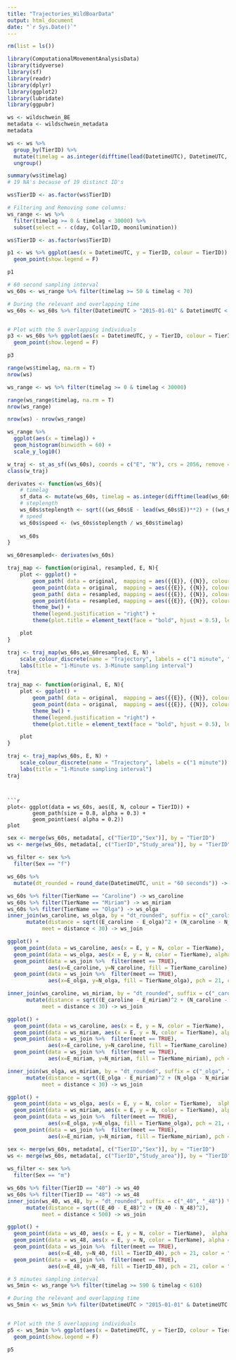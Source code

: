 ```yaml
---
title: "Trajectories_WildBoarData"
output: html_document
date: "`r Sys.Date()`"
---
```


```r
rm(list = ls())
```


```r
library(ComputationalMovementAnalysisData)
library(tidyverse)
library(sf)
library(readr)        
library(dplyr)        
library(ggplot2)      
library(lubridate)
library(ggpubr)
```


```r
ws <- wildschwein_BE
metadata <- wildschwein_metadata
metadata
```


```r
ws <- ws %>% 
  group_by(TierID) %>% 
  mutate(timelag = as.integer(difftime(lead(DatetimeUTC), DatetimeUTC, units = "secs"))) %>% 
  ungroup()

summary(ws$timelag)
# 19 NA's because of 19 distinct ID's
```

```r

ws$TierID <- as.factor(ws$TierID)

# Filtering and Removing some columns:
ws_range <- ws %>% 
  filter(timelag >= 0 & timelag < 30000) %>% 
  subset(select = - c(day, CollarID, moonilumination))
```

```r
ws$TierID <- as.factor(ws$TierID)

p1 <- ws %>% ggplot(aes(x = DatetimeUTC, y = TierID, colour = TierID)) +
  geom_point(show.legend = F)

p1 
```


```r
# 60 second sampling interval
ws_60s <- ws_range %>% filter(timelag >= 50 & timelag < 70)
```

```r
# During the relevant and overlapping time
ws_60s <- ws_60s %>% filter(DatetimeUTC > "2015-01-01" & DatetimeUTC < "2016-01-01")


# Plot with the 5 overlapping individuals
p3 <- ws_60s %>% ggplot(aes(x = DatetimeUTC, y = TierID, colour = TierID)) +
  geom_point(show.legend = F)

p3

```


```r
range(ws$timelag, na.rm = T)
nrow(ws)

ws_range <- ws %>% filter(timelag >= 0 & timelag < 30000) 

range(ws_range$timelag, na.rm = T)
nrow(ws_range)

nrow(ws) - nrow(ws_range)
```


```r
ws_range %>% 
  ggplot(aes(x = timelag)) +
  geom_histogram(binwidth = 60) +
  scale_y_log10()
```
```r
w_traj <- st_as_sf((ws_60s), coords = c("E", "N"), crs = 2056, remove = FALSE)
class(w_traj)
```


```r
derivates <- function(ws_60s){
    # timelag
    sf_data <- mutate(ws_60s, timelag = as.integer(difftime(lead(ws_60s$DatetimeUTC), ws_60s$DatetimeUTC, units = "secs")))
    # steplength
    ws_60s$steplength <- sqrt(((ws_60s$E - lead(ws_60s$E))**2) + ((ws_60s$N - lead(ws_60s$N))**2)) 
    # speed
    ws_60s$speed <- (ws_60s$steplength / ws_60s$timelag)
    
    ws_60s
}
```

```r
ws_60resampled<- derivates(ws_60s)
```


```r
traj_map <- function(original, resampled, E, N){
    plot <- ggplot() + 
        geom_path( data = original,  mapping = aes({{E}}, {{N}}, colour = "cyan"), size = 0.8, alpha = 0.2) +
        geom_point(data = original,  mapping = aes({{E}}, {{N}}, colour = "cyan"), alpha = 0.2) + 
        geom_path( data = resampled, mapping = aes({{E}}, {{N}}, colour = "red"),  size = 1) +
        geom_point(data = resampled, mapping = aes({{E}}, {{N}}, colour = "red"),  size = 1.2) +
        theme_bw() +
        theme(legend.justification = "right") +
        theme(plot.title = element_text(face = "bold", hjust = 0.5), legend.title = element_text(face = "bold", hjust = 0.5))

    plot
}
```

```r
traj <- traj_map(ws_60s,ws_60resampled, E, N) + 
    scale_colour_discrete(name = "Trajectory", labels = c("1 minute", "3 minutes")) +
    labs(title = "1-Minute vs. 3-Minute sampling interval")
traj
```
```r
traj_map <- function(original, E, N){
    plot <- ggplot() + 
        geom_path( data = original,  mapping = aes({{E}}, {{N}}, colour = "cyan"), size = 0.8, alpha = 0.2) +
        geom_point(data = original,  mapping = aes({{E}}, {{N}}, colour = "cyan"), alpha = 0.2) + 
        theme_bw() +
        theme(legend.justification = "right") +
        theme(plot.title = element_text(face = "bold", hjust = 0.5), legend.title = element_text(face = "bold", hjust = 0.5))

    plot
}
```

```r
traj <- traj_map(ws_60s, E, N) + 
    scale_colour_discrete(name = "Trajectory", labels = c("1 minute")) +
    labs(title = "1-Minute sampling interval")
traj
```
```


```r
plot<- ggplot(data = ws_60s, aes(E, N, colour = TierID)) +
        geom_path(size = 0.8, alpha = 0.3) +
        geom_point(aes( alpha = 0.2))
plot
```


```r
sex <- merge(ws_60s, metadata[, c("TierID","Sex")], by = "TierID")
ws <- merge(ws_60s, metadata[, c("TierID","Study_area")], by = "TierID")
  
ws_filter <- sex %>% 
  filter(Sex == "f")
```

```r
ws_60s %>% 
  mutate(dt_rounded = round_date(DatetimeUTC, unit = "60 seconds")) -> ws_60s 
```

```r
ws_60s %>% filter(TierName == "Caroline") -> ws_caroline
ws_60s %>% filter(TierName == "Miriam") -> ws_miriam
ws_60s %>% filter(TierName == "Olga") -> ws_olga
inner_join(ws_caroline, ws_olga, by = "dt_rounded", suffix = c("_caroline", "_olga")) %>% 
      mutate(distance = sqrt((E_caroline - E_olga)^2 + (N_caroline - N_olga)^2),
           meet = distance < 30) -> ws_join
```


```r
ggplot() +
  geom_point(data = ws_caroline, aes(x = E, y = N, color = TierName),  alpha = 0.1, size = 0.5) +
  geom_point(data = ws_olga, aes(x = E, y = N, color = TierName), alpha = 0.1, size = 0.5) +
  geom_point(data = ws_join %>%  filter(meet == TRUE),
             aes(x=E_caroline, y=N_caroline, fill = TierName_caroline), pch = 21, color = "black") +
  geom_point(data = ws_join %>%  filter(meet == TRUE),
             aes(x=E_olga, y=N_olga, fill = TierName_olga), pch = 21, color = "black") #+ theme_void()
```

```r
inner_join(ws_caroline, ws_miriam, by = "dt_rounded", suffix = c("_caroline", "_miriam")) %>% 
      mutate(distance = sqrt((E_caroline - E_miriam)^2 + (N_caroline - N_miriam)^2),
           meet = distance < 30) -> ws_join
```

```r
ggplot() +
  geom_point(data = ws_caroline, aes(x = E, y = N, color = TierName),  alpha = 0.1, size = 0.5) +
  geom_point(data = ws_miriam, aes(x = E, y = N, color = TierName), alpha = 0.1, size = 0.5) +
  geom_point(data = ws_join %>%  filter(meet == TRUE),
             aes(x=E_caroline, y=N_caroline, fill = TierName_caroline), pch = 21, color = "black") +
  geom_point(data = ws_join %>%  filter(meet == TRUE),
             aes(x=E_miriam, y=N_miriam, fill = TierName_miriam), pch = 21, color = "black") #+ theme_void()
```



```r
inner_join(ws_olga, ws_miriam, by = "dt_rounded", suffix = c("_olga", "_miriam")) %>% 
      mutate(distance = sqrt((E_olga - E_miriam)^2 + (N_olga - N_miriam)^2),
           meet = distance < 30) -> ws_join
```

```r
ggplot() +
  geom_point(data = ws_olga, aes(x = E, y = N, color = TierName),  alpha = 0.1, size = 0.5) +
  geom_point(data = ws_miriam, aes(x = E, y = N, color = TierName), alpha = 0.1, size = 0.5) +
  geom_point(data = ws_join %>%  filter(meet == TRUE),
             aes(x=E_olga, y=N_olga, fill = TierName_olga), pch = 21, color = "black") +
  geom_point(data = ws_join %>%  filter(meet == TRUE),
             aes(x=E_miriam, y=N_miriam, fill = TierName_miriam), pch = 21, color = "black") #+ theme_void()
```


```r
sex <- merge(ws_60s, metadata[, c("TierID","Sex")], by = "TierID")
ws <- merge(ws_60s, metadata[, c("TierID","Study_area")], by = "TierID")
  
ws_filter <- sex %>% 
  filter(Sex == "m")
```


```r
ws_60s %>% filter(TierID == "40") -> ws_40
ws_60s %>% filter(TierID == "48") -> ws_48
inner_join(ws_40, ws_48, by = "dt_rounded", suffix = c("_40", "_48")) %>% 
      mutate(distance = sqrt((E_40 - E_48)^2 + (N_40 - N_48)^2),
           meet = distance < 500) -> ws_join
```


```r
ggplot() +
  geom_point(data = ws_40, aes(x = E, y = N, color = TierName),  alpha = 0.1, size = 0.5) +
  geom_point(data = ws_48, aes(x = E, y = N, color = TierName), alpha = 0.1, size = 0.5) +
  geom_point(data = ws_join %>%  filter(meet == TRUE),
             aes(x=E_40, y=N_40, fill = TierID_40), pch = 21, color = "black") +
  geom_point(data = ws_join %>%  filter(meet == TRUE),
             aes(x=E_48, y=N_48, fill = TierID_48), pch = 21, color = "black") #+ theme_void()
```




```r
# 5 minutes sampling interval
ws_5min <- ws_range %>% filter(timelag >= 590 & timelag < 610)
```

```r
# During the relevant and overlapping time
ws_5min <- ws_5min %>% filter(DatetimeUTC > "2015-01-01" & DatetimeUTC < "2016-01-01")


# Plot with the 5 overlapping individuals
p5 <- ws_5min %>% ggplot(aes(x = DatetimeUTC, y = TierID, colour = TierID)) +
  geom_point(show.legend = F)

p5

```

```r

```

